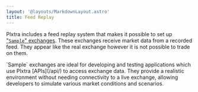 ```yaml
---
layout: '@layouts/MarkdownLayout.astro'
title: Feed Replay
---
```



Plxtra includes a feed replay system that makes it possible to set up ["`Sample`" exchanges](/using/deploy/#recordings). These exchanges receive market data from a recorded feed.  They appear like the real exchange however it is not possible to trade on them.

<AltMainBackground>
`Sample` exchanges are ideal for developing and testing applications which use Plxtra [APIs](/api/) to access exchange data. They provide a realistic environment without needing connectivity to a live exchange, allowing developers to simulate various market conditions and scenarios.
</AltMainBackground>
